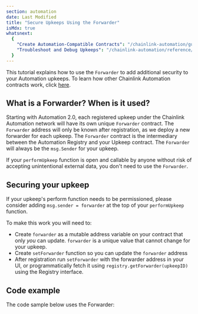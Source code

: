 ```yaml
---
section: automation
date: Last Modified
title: "Secure Upkeeps Using the Forwarder"
isMdx: true
whatsnext:
  {
    "Create Automation-Compatible Contracts": "/chainlink-automation/guides/compatible-contracts",
    "Troubleshoot and Debug Upkeeps": "/chainlink-automation/reference/debugging-errors",
  }
---
```



This tutorial explains how to use the `Forwarder` to add additional security to your Automation upkeeps. To learn how other Chainlink Automation contracts work, click [here](/chainlink-automation/reference/automation-contracts).

## What is a Forwarder? When is it used?

Starting with Automation 2.0, each registered upkeep under the Chainlink Automation network will have its own unique `Forwarder` contract. The `Forwarder` address will only be known after registration, as we deploy a new forwarder for each upkeep. The `Forwarder` contract is the intermediary between the Automation Registry and your Upkeep contract. The `Forwarder` will always be the `msg.Sender` for your upkeep.

If your `performUpkeep` function is open and callable by anyone without risk of accepting unintentional external data, you don't need to use the `Forwarder`.

## Securing your upkeep

If your upkeep's perform function needs to be permissioned, please consider adding `msg.sender = forwarder` at the top of your `performUpkeep` function.

To make this work you will need to:

- Create `forwarder` as a mutable address variable on your contract that only _you_ can update. `forwarder` is a unique value that cannot change for your upkeep.
- Create `setForwarder` function so you can update the `forwarder` address
- After registration run `setForwarder` with the forwarder address in your UI, or programmatically fetch it using `registry.getForwarder(upkeepID)` using the Registry interface.

## Code example

The code sample below uses the Forwarder:

<CodeSample src="samples/Automation/CounterwForwarder.sol" />
